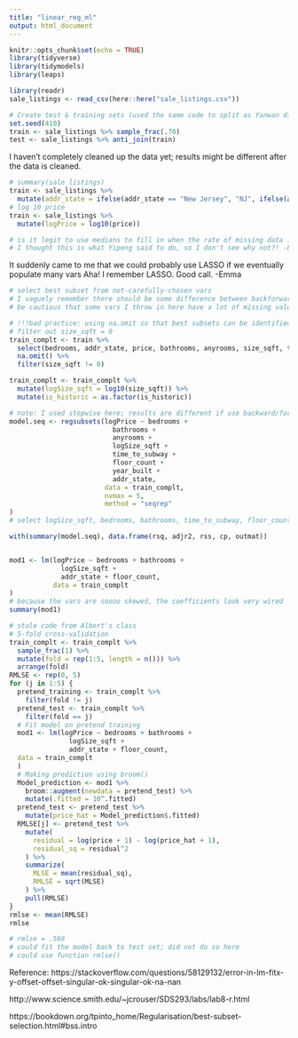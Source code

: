 ```yaml
---
title: "linear_reg_ml"
output: html_document
---
```


```r
knitr::opts_chunk$set(echo = TRUE)
library(tidyverse)
library(tidymodels)
library(leaps)
```

```r
library(readr)
sale_listings <- read_csv(here::here("sale_listings.csv"))

# Create test & training sets (used the same code to split as Yanwan did in null model)
set.seed(410)
train <- sale_listings %>% sample_frac(.70)
test <- sale_listings %>% anti_join(train)
```

I haven't completely cleaned up the data yet; results might be different after the data is cleaned. 

```r
# summary(sale_listings)
train <- sale_listings %>%
  mutate(addr_state = ifelse(addr_state == "New Jersey", "NJ", ifelse(addr_state == "New York", "NY", addr_state)))
# log 10 price
train <- sale_listings %>%
  mutate(logPrice = log10(price))

# is it legit to use medians to fill in when the rate of missing data is very large? (i.e., over10k)
# I thought this is what Yipeng said to do, so I don't see why not?! -Emma
```

It suddenly came to me that we could probably use LASSO if we eventually populate many vars     Aha! I remember LASSO. Good call. -Emma

```r
# select best subset from not-carefully-chosen vars
# I vaguely remember there should be some difference between backforward vs forward vs stepwise selection but can't recall the details
# be cautious that some vars I throw in here have a lot of missing values/ skewed values

# !!!bad practice: using na.omit so that best subsets can be identified -- again will revisit this after data is cleaned
# filter out size_sqft = 0
train_complt <- train %>%
  select(bedrooms, addr_state, price, bathrooms, anyrooms, size_sqft, time_to_subway, floor_count, year_built, logPrice, is_historic) %>%
  na.omit() %>%
  filter(size_sqft != 0)

train_complt <- train_complt %>%
  mutate(logSize_sqft = log10(size_sqft)) %>%
  mutate(is_historic = as.factor(is_historic))

# note: I used stepwise here; results are different if use backward/forward selection
model.seq <- regsubsets(logPrice ~ bedrooms + 
                          bathrooms + 
                          anyrooms + 
                          logSize_sqft + 
                          time_to_subway + 
                          floor_count + 
                          year_built + 
                          addr_state,
                        data = train_complt,
                        nvmax = 5,
                        method = "seqrep"
)
# select logSize_sqft, bedrooms, bathrooms, time_to_subway, floor_count

with(summary(model.seq), data.frame(rsq, adjr2, rss, cp, outmat))


mod1 <- lm(logPrice ~ bedrooms + bathrooms +
             logSize_sqft +
             addr_state + floor_count,
           data = train_complt
)
# because the vars are soooo skewed, the coefficients look very wired
summary(mod1)
```

```r
# stole code from Albert's class
# 5-fold cross-validation
train_complt <- train_complt %>%
  sample_frac(1) %>%
  mutate(fold = rep(1:5, length = n())) %>%
  arrange(fold)
RMLSE <- rep(0, 5)
for (j in 1:5) {
  pretend_training <- train_complt %>%
    filter(fold != j)
  pretend_test <- train_complt %>%
    filter(fold == j)
  # Fit model on pretend training
  mod1 <- lm(logPrice ~ bedrooms + bathrooms +
               logSize_sqft +
               addr_state + floor_count,
  data = train_complt
  )
  # Making prediction using broom()
  Model_prediction <- mod1 %>%
    broom::augment(newdata = pretend_test) %>%
    mutate(.fitted = 10^.fitted)
  pretend_test <- pretend_test %>%
    mutate(price_hat = Model_prediction$.fitted)
  RMLSE[j] <- pretend_test %>%
    mutate(
      residual = log(price + 1) - log(price_hat + 1),
      residual_sq = residual^2
    ) %>%
    summarize(
      MLSE = mean(residual_sq),
      RMLSE = sqrt(MLSE)
    ) %>%
    pull(RMLSE)
}
rmlse <- mean(RMLSE)
rmlse

# rmlse = .569
# could fit the model back to test set; did not do so here
# could use function rmlse()
```






Reference: 
https://stackoverflow.com/questions/58129132/error-in-lm-fitx-y-offset-offset-singular-ok-singular-ok-na-nan

http://www.science.smith.edu/~jcrouser/SDS293/labs/lab8-r.html

https://bookdown.org/tpinto_home/Regularisation/best-subset-selection.html#bss.intro
